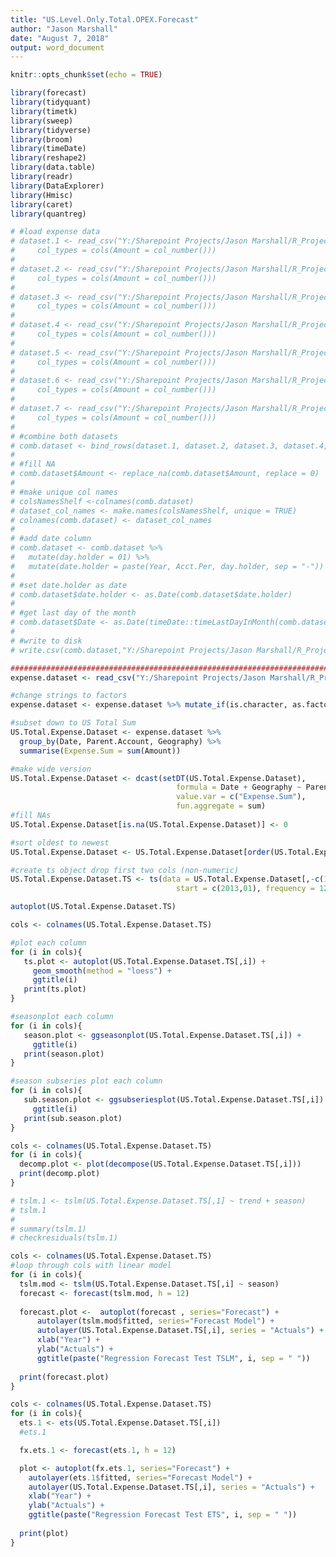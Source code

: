 ```yaml
---
title: "US.Level.Only.Total.OPEX.Forecast"
author: "Jason Marshall"
date: "August 7, 2018"
output: word_document
---
```


```r
knitr::opts_chunk$set(echo = TRUE)
```

```r
library(forecast)
library(tidyquant)
library(timetk)
library(sweep)
library(tidyverse)
library(broom)
library(timeDate)
library(reshape2)
library(data.table)
library(readr)
library(DataExplorer)
library(Hmisc)
library(caret)
library(quantreg)
```

```r
# #load expense data
# dataset.1 <- read_csv("Y:/Sharepoint Projects/Jason Marshall/R_Projects/OPEX_Forecasting/Data/OpEx Expenses v2 - South.csv",
#     col_types = cols(Amount = col_number()))
# 
# dataset.2 <- read_csv("Y:/Sharepoint Projects/Jason Marshall/R_Projects/OPEX_Forecasting/Data/OpEx Expenses v2 - US.csv",
#     col_types = cols(Amount = col_number()))
# 
# dataset.3 <- read_csv("Y:/Sharepoint Projects/Jason Marshall/R_Projects/OPEX_Forecasting/Data/OpEx Expenses v2 - WCBT.csv",
#     col_types = cols(Amount = col_number()))
# 
# dataset.4 <- read_csv("Y:/Sharepoint Projects/Jason Marshall/R_Projects/OPEX_Forecasting/Data/OpEx Expenses v2 - West.csv",
#     col_types = cols(Amount = col_number()))
# 
# dataset.5 <- read_csv("Y:/Sharepoint Projects/Jason Marshall/R_Projects/OPEX_Forecasting/Data/OpEx Expenses v2 - CCBT.csv",
#     col_types = cols(Amount = col_number()))
# 
# dataset.6 <- read_csv("Y:/Sharepoint Projects/Jason Marshall/R_Projects/OPEX_Forecasting/Data/OpEx Expenses v2 - East.csv",
#     col_types = cols(Amount = col_number()))
# 
# dataset.7 <- read_csv("Y:/Sharepoint Projects/Jason Marshall/R_Projects/OPEX_Forecasting/Data/OpEx Expenses v2 - ECBT.csv",
#     col_types = cols(Amount = col_number()))
# 
# #combine both datasets
# comb.dataset <- bind_rows(dataset.1, dataset.2, dataset.3, dataset.4, dataset.5, dataset.6, dataset.7)
# 
# #fill NA
# comb.dataset$Amount <- replace_na(comb.dataset$Amount, replace = 0)
# 
# #make unique col names
# colsNamesShelf <-colnames(comb.dataset)
# dataset_col_names <- make.names(colsNamesShelf, unique = TRUE)
# colnames(comb.dataset) <- dataset_col_names
# 
# #add date column
# comb.dataset <- comb.dataset %>%
#   mutate(day.holder = 01) %>%
#   mutate(date.holder = paste(Year, Acct.Per, day.holder, sep = "-"))
# 
# #set date.holder as date
# comb.dataset$date.holder <- as.Date(comb.dataset$date.holder)
# 
# #get last day of the month
# comb.dataset$Date <- as.Date(timeDate::timeLastDayInMonth(comb.dataset$date.holder))
# 
# #write to disk
# write.csv(comb.dataset,"Y:/Sharepoint Projects/Jason Marshall/R_Projects/OPEX_Forecasting/Data/US.opex.test.full.csv")

####################################################################################
expense.dataset <- read_csv("Y:/Sharepoint Projects/Jason Marshall/R_Projects/OPEX_Forecasting/Data/US.opex.test.full.csv")

#change strings to factors
expense.dataset <- expense.dataset %>% mutate_if(is.character, as.factor)
```

```r
#subset down to US Total Sum
US.Total.Expense.Dataset <- expense.dataset %>%
  group_by(Date, Parent.Account, Geography) %>%
  summarise(Expense.Sum = sum(Amount))

#make wide version
US.Total.Expense.Dataset <- dcast(setDT(US.Total.Expense.Dataset), 
                                     formula = Date + Geography ~ Parent.Account,
                                     value.var = c("Expense.Sum"),
                                     fun.aggregate = sum)
#fill NAs 
US.Total.Expense.Dataset[is.na(US.Total.Expense.Dataset)] <- 0

#sort oldest to newest
US.Total.Expense.Dataset <- US.Total.Expense.Dataset[order(US.Total.Expense.Dataset$Date, decreasing = FALSE)]

#create ts object drop first two cols (non-numeric)
US.Total.Expense.Dataset.TS <- ts(data = US.Total.Expense.Dataset[,-c(1,2)], 
                                     start = c(2013,01), frequency = 12)

```

```r
autoplot(US.Total.Expense.Dataset.TS)

cols <- colnames(US.Total.Expense.Dataset.TS)

#plot each column
for (i in cols){
   ts.plot <- autoplot(US.Total.Expense.Dataset.TS[,i]) +
     geom_smooth(method = "loess") +
     ggtitle(i)
   print(ts.plot)
}

#seasonplot each column
for (i in cols){
   season.plot <- ggseasonplot(US.Total.Expense.Dataset.TS[,i]) + 
     ggtitle(i)
   print(season.plot)
}

#season subseries plot each column
for (i in cols){
   sub.season.plot <- ggsubseriesplot(US.Total.Expense.Dataset.TS[,i]) + 
     ggtitle(i)
   print(sub.season.plot)
}
```

```r
cols <- colnames(US.Total.Expense.Dataset.TS)
for (i in cols){
  decomp.plot <- plot(decompose(US.Total.Expense.Dataset.TS[,i]))  
  print(decomp.plot)
}
```

```r
# tslm.1 <- tslm(US.Total.Expense.Dataset.TS[,1] ~ trend + season)
# tslm.1
# 
# summary(tslm.1)
# checkresiduals(tslm.1)

cols <- colnames(US.Total.Expense.Dataset.TS)
#loop through cols with linear model
for (i in cols){
  tslm.mod <- tslm(US.Total.Expense.Dataset.TS[,i] ~ season)
  forecast <- forecast(tslm.mod, h = 12)
    
  forecast.plot <-  autoplot(forecast , series="Forecast") +
      autolayer(tslm.mod$fitted, series="Forecast Model") +
      autolayer(US.Total.Expense.Dataset.TS[,i], series = "Actuals") + 
      xlab("Year") + 
      ylab("Actuals") +
      ggtitle(paste("Regression Forecast Test TSLM", i, sep = " "))
  
  print(forecast.plot)
}
```

```r
cols <- colnames(US.Total.Expense.Dataset.TS)
for (i in cols){
  ets.1 <- ets(US.Total.Expense.Dataset.TS[,i])
  #ets.1

  fx.ets.1 <- forecast(ets.1, h = 12)

  plot <- autoplot(fx.ets.1, series="Forecast") +
    autolayer(ets.1$fitted, series="Forecast Model") +
    autolayer(US.Total.Expense.Dataset.TS[,i], series = "Actuals") + 
    xlab("Year") + 
    ylab("Actuals") +
    ggtitle(paste("Regression Forecast Test ETS", i, sep = " "))
  
  print(plot)
}
```












